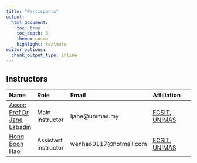 ```yaml
---
title: "Particpants"
output: 
  html_document:
    toc: true
    toc_depth: 3
    theme: cosmo
    highlight: textmate
editor_options: 
  chunk_output_type: inline
---
```


## Instructors


Name | Role |Email | Affiliation
:--- | :---- |:---- | :----------
[Assoc Prof Dr Jane Labadin](https://expert.unimas.my/profile/374) |Main instructor| ljane@unimas.my | [FCSIT](http://www.fcsit.unimas.my), [UNIMAS](http://www.unimas.my)
[Hong Boon Hao](https://www.linkedin.com/in/hong-boon-hao-6202a7186/) |Assistant instructor  | wenhao0117@hotmail.com | [FCSIT](http://www.fcsit.unimas.my), [UNIMAS](http://www.unimas.my)

